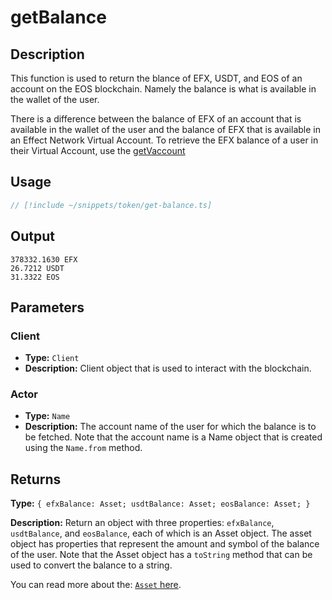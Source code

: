 # getBalance

## Description

This function is used to return the blance of EFX, USDT, and EOS of an account on the EOS blockchain.
Namely the balance is what is available in the wallet of the user.

There is a difference between the balance of EFX of an account that is available in the wallet of the user and the balance of EFX that is available in an Effect Network Virtual Account.
To retrieve the EFX balance of a user in their Virtual Account, use the [getVaccount](/docs/vaccount/get-accounts.mdx)


## Usage

```ts twoslash
// [!include ~/snippets/token/get-balance.ts]
```

## Output

```
378332.1630 EFX
26.7212 USDT
31.3322 EOS
```
## Parameters

### Client
- **Type:** `Client`
- **Description:** Client object that is used to interact with the blockchain.

### Actor

- **Type:** `Name`
- **Description:** 
The account name of the user for which the balance is to be fetched. 
Note that the account name is a Name object that is created using the `Name.from` method.

## Returns

**Type:**  `{ efxBalance: Asset; usdtBalance: Asset; eosBalance: Asset; }`

**Description:** 
Return an object with three properties: `efxBalance`, `usdtBalance`, and `eosBalance`, each of which is an Asset object.
The asset object has properties that represent the amount and symbol of the balance of the user.
Note that the Asset object has a `toString` method that can be used to convert the balance to a string.

You can read more about the: [`Asset` here](/docs/glossary/asset).
